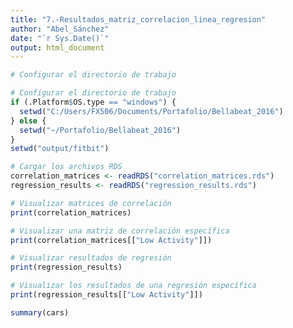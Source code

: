 ```yaml
---
title: "7.-Resultados_matriz_correlacion_linea_regresion"
author: "Abel_Sánchez"
date: "`r Sys.Date()`"
output: html_document
---
```


```r
# Configurar el directorio de trabajo

# Configurar el directorio de trabajo
if (.Platform$OS.type == "windows") {
  setwd("C:/Users/FX506/Documents/Portafolio/Bellabeat_2016")
} else {
  setwd("~/Portafolio/Bellabeat_2016")
}
setwd("output/fitbit")

# Cargar los archivos RDS
correlation_matrices <- readRDS("correlation_matrices.rds")
regression_results <- readRDS("regression_results.rds")

# Visualizar matrices de correlación
print(correlation_matrices)

# Visualizar una matriz de correlación específica
print(correlation_matrices[["Low Activity"]])

# Visualizar resultados de regresión
print(regression_results)

# Visualizar los resultados de una regresión específica
print(regression_results[["Low Activity"]])

summary(cars)

```